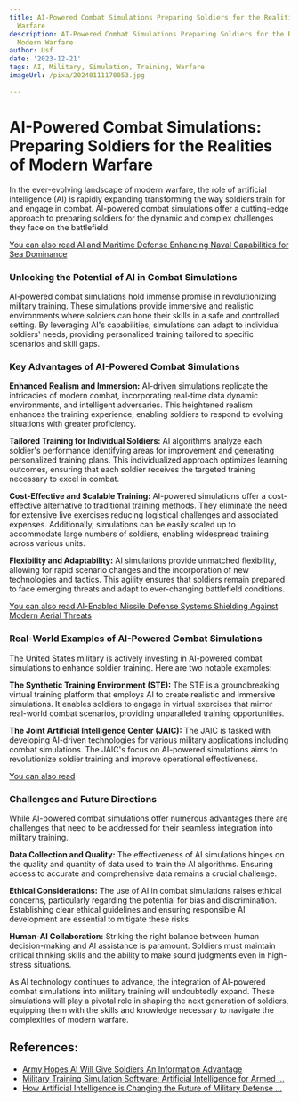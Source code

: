 ```yaml
---
title: AI-Powered Combat Simulations Preparing Soldiers for the Realities of Modern
  Warfare
description: AI-Powered Combat Simulations Preparing Soldiers for the Realities of
  Modern Warfare
author: Usf
date: '2023-12-21'
tags: AI, Military, Simulation, Training, Warfare
imageUrl: /pixa/20240111170053.jpg

---
```

# AI-Powered Combat Simulations: Preparing Soldiers for the  Realities of Modern Warfare

In the  ever-evolving landscape of  modern warfare, the role  of artificial intelligence  (AI) is rapidly expanding transforming the way soldiers train for and engage in combat. AI-powered  combat simulations  offer a cutting-edge approach to preparing soldiers for the  dynamic and complex challenges they face on the battlefield.

[You can also read AI and Maritime Defense Enhancing Naval Capabilities for Sea Dominance](AI%20and%20Maritime%20Defense%20Enhancing%20Naval%20Capabilities%20for%20Sea%20Dominance)


### Unlocking the Potential of AI in Combat Simulations

AI-powered combat simulations hold  immense promise in revolutionizing  military  training. These simulations provide immersive  and realistic environments  where soldiers can hone their skills  in a  safe and controlled setting. By leveraging AI's capabilities, simulations  can adapt to individual soldiers'  needs, providing personalized training tailored to specific scenarios  and skill gaps.

### Key Advantages of AI-Powered Combat Simulations

**Enhanced  Realism and Immersion:** AI-driven simulations replicate the intricacies of modern combat, incorporating real-time data dynamic environments,  and intelligent adversaries. This heightened  realism enhances the training experience, enabling soldiers to respond to evolving situations with greater proficiency.

**Tailored Training for Individual Soldiers:** AI algorithms analyze each soldier's performance identifying areas for improvement and generating personalized training plans. This individualized approach  optimizes learning outcomes, ensuring  that each  soldier receives the targeted training necessary to excel in combat.

**Cost-Effective and Scalable Training:** AI-powered simulations offer a cost-effective alternative to  traditional training methods. They eliminate the need for extensive live exercises reducing logistical challenges and associated expenses. Additionally, simulations can be easily scaled up to accommodate large numbers of soldiers, enabling widespread training  across various units.

**Flexibility and Adaptability:** AI simulations provide unmatched flexibility, allowing for rapid scenario changes and the incorporation of new technologies and tactics. This agility  ensures  that soldiers remain prepared to face emerging threats and adapt to ever-changing battlefield conditions.

[You can  also read  AI-Enabled Missile Defense Systems Shielding Against Modern  Aerial Threats](AI-Enabled%20Missile%20Defense%20Systems%20Shielding%20Against%20Modern%20Aerial%20Threats)


### Real-World Examples of AI-Powered Combat Simulations

The United States military is actively investing in AI-powered combat simulations to enhance  soldier training. Here are  two notable examples:

**The  Synthetic Training Environment (STE):** The STE is a groundbreaking virtual  training platform that employs AI to create realistic and immersive simulations. It enables soldiers to engage in virtual exercises that mirror real-world combat scenarios, providing unparalleled training opportunities.

**The Joint Artificial Intelligence Center (JAIC):** The JAIC is tasked with developing AI-driven technologies for various military applications including combat simulations. The JAIC's focus on AI-powered simulations aims to revolutionize soldier training and improve operational effectiveness.

[You can  also read ]()


### Challenges and Future Directions

While AI-powered combat simulations offer numerous advantages there are challenges  that need to be addressed for their  seamless integration into military training.

**Data Collection and Quality:** The effectiveness of AI simulations hinges on the quality and quantity of data used to train the AI algorithms. Ensuring access to accurate  and comprehensive data remains a crucial challenge.

**Ethical Considerations:** The use of AI in combat simulations raises ethical concerns, particularly regarding the potential for bias and discrimination. Establishing clear ethical guidelines and  ensuring responsible AI development are essential to mitigate these  risks.

**Human-AI Collaboration:** Striking  the right balance between human decision-making and AI assistance is paramount. Soldiers must maintain critical thinking  skills  and the ability to make sound judgments even in high-stress situations.

As AI technology continues to  advance, the integration  of AI-powered combat  simulations into military training will  undoubtedly  expand. These simulations will  play a pivotal role in  shaping  the next generation of soldiers,  equipping  them with  the skills and knowledge necessary to  navigate the  complexities of modern warfare.

## References:
- [Army Hopes AI Will Give Soldiers An Information Advantage](https://www.nationaldefensemagazine.org/articles/2023/7/21/army-hopes-ai-will-give-soldiers-an-information-advantage)
- [Military Training Simulation Software: Artificial Intelligence for Armed ...](https://sdi.ai/blog/military-training-simulation-software-ai/)
- [How Artificial Intelligence is Changing the Future of Military Defense ...](https://nstxl.org/how-artificial-intelligence-is-changing-the-future-of-military-defense-strategies/)
